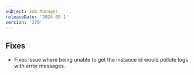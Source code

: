 ```yaml
---
subject: Job Manager
releaseDate: '2024-05-1'
version: '370'
---
```


## Fixes
* Fixes issue where being unable to get the instance id would pollute logs with error messages.
